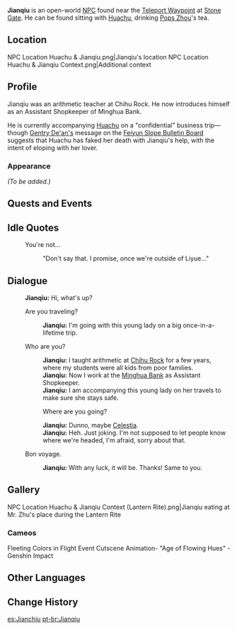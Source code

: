 {{Meta
<!-- REMOVE THIS TEMPLATE AFTER ADDING MISSING INFO -->
|missing_NPC_profile  = yes
}}
{{Character Infobox
|image            = NPC Jianqiu.png
|region           = Liyue
|location         = Liyue
|type             = Open-World NPC
}}
'''Jianqiu''' is an open-world [[NPC]] found near the [[Teleport Waypoint]] at [[Stone Gate]]. He can be found sitting with [[Huachu]], drinking [[Pops Zhou]]'s tea.

==Location==
<gallery>
NPC Location Huachu & Jianqiu.png|Jianqiu's location
NPC Location Huachu & Jianqiu Context.png|Additional context
</gallery>

==Profile==
<!-- detailed story/lore information goes here -->
Jianqiu was an arithmetic teacher at Chihu Rock.  He now introduces himself as an Assistant Shopkeeper of Minghua Bank.

He is currently accompanying [[Huachu]] on a "confidential" business trip&mdash;though [[Gentry De'an|Gentry De'an's]] message on the [[Feiyun Slope Bulletin Board#N|Feiyun Slope Bulletin Board]] suggests that Huachu has faked her death with Jianqiu's help, with the intent of eloping with her lover.

===Appearance===
''(To be added.)''

==Quests and Events==
{{Quests and Events}}

==Idle Quotes==
{{Dialogue Start}}
: {{DIcon|Idle}} You're not...
:: {{A|VO Jianqiu 01.ogg}} "Don't say that. I promise, once we're outside of Liyue..."
{{Dialogue End}}

==Dialogue==
{{Dialogue Start}}
:'''Jianqiu:''' Hi, what's up?
:{{DIcon}} Are you traveling?
::'''Jianqiu:''' I'm going with this young lady on a big once-in-a-lifetime trip.
:{{DIcon}} Who are you?
::'''Jianqiu:''' I taught arithmetic at [[Chihu Rock]] for a few years, where my students were all kids from poor families.
::'''Jianqiu:''' Now I work at the [[Minghua Bank]] as Assistant Shopkeeper.
::'''Jianqiu:''' I am accompanying this young lady on her travels to make sure she stays safe.
::{{DIcon}} Where are you going?
::'''Jianqiu:''' Dunno, maybe [[Celestia]].
::'''Jianqiu:''' Heh. Just joking. I'm not supposed to let people know where we're headed, I'm afraid, sorry about that.
:{{DIcon}} Bon voyage.
::'''Jianqiu:''' With any luck, it will be. Thanks! Same to you.
{{Dialogue End}}

==Gallery==
<gallery>
NPC Location Huachu & Jianqiu Context (Lantern Rite).png|Jianqiu eating at Mr. Zhu's place during the Lantern Rite
</gallery>

===Cameos===
<gallery>
Fleeting Colors in Flight Event Cutscene Animation- "Age of Flowing Hues" - Genshin Impact
</gallery>

==Other Languages==
{{Other Languages
|default_hidden = 1
|en      = Jianqiu
|zhs     = 鉴秋
|zhs_rm  = Jiànqiū
|zht     = 鑒秋
|zht_rm  = Jiànqiū
|ja      = 鑑秋
|ja_rm   = Kanshuu{{Assumed}}
|ko      = 감추
|es      = Jianchiu
|fr      = Jianqiu
|ru      = Цзянь Цю
|th      = Jianqiu
|vi      = Jianqiu
|de      = Jianqiu
|id      = Jianqiu
|pt      = Jianqiu
|tr      = Jianqiu
|it      = Jianqiu
}}

==Change History==
{{Change History|1.0}}

[[es:Jianchiu]]
[[pt-br:Jianqiu]]